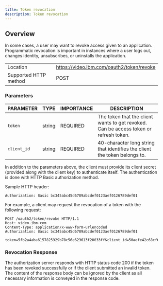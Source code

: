 ```yaml
---
title: Token revocation
description: Token revocation
---
```


## Overview

In some cases, a user may want to revoke access given to an application. Programmatic revocation is important in instances where a user logs out, changes identity, unsubscribes, or uninstalls the application.

<Title>Token revocation endpoint</Title>

|                       |                                           |
| --------------------- | ----------------------------------------- |
| Location              | https://video.ibm.com/oauth2/token/revoke |
| Supported HTTP method | POST                                      |

### Parameters

| PARAMETER   | TYPE   | IMPORTANCE | DESCRIPTION                                                                                                                                                                                                    |
| ----------- | ------ | ---------- | ------------------------------------------------------------------------------------- |
| `token`     | string | REQUIRED   | The token that the client wants to get revoked. Can be access token or refresh token. |                                                                                                                                                                         |
| `client_id` | string | REQUIRED   | 40-character long string that identifies the client the token belongs to.             |

In addition to the parameters above, the client must provide its client secret (provided along with the client key) to authenticate itself. The authentication is done with HTTP Basic authorization method.

Sample HTTP header:

```
Authorization: Basic bc345abc45d6789abcdef0123aef0126789def01
```

For example, a client may request the revocation of a token with the following request:

```
POST /oauth2/token/revoke HTTP/1.1
Host: video.ibm.com
Content-Type: application/x-www-form-urlencoded
Authorization: Basic bc345abc45d6789abcdef0123aef0126789def01

token=5fb2a4aba6157825929b78c56e623613f20033ff&client_id=50aefe42c68cf63b488fc6630b7f0b3b7ae00e8e
```

### Revocation Response

The authorization server responds with HTTP status code 200 if the token has been revoked successfully or if the client submitted an invalid token. The content of the response body can be ignored by the client as all necessary information is conveyed in the response code.
